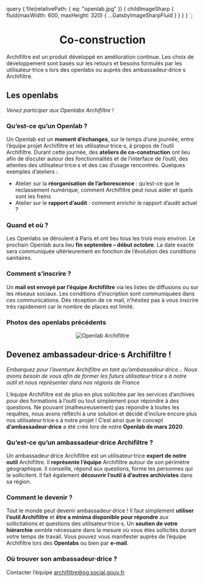 
<SEO title="Co-construction" />

  query {
    file(relativePath: { eq: "openlab.jpg" }) {
      childImageSharp {
        fluid(maxWidth: 600, maxHeight: 320) {
          ...GatsbyImageSharpFluid
        }
      }
    }
  }
`;

<div align="center">
    <h1>Co-construction</h1>
</div>

Archifiltre est un produit développé en amélioration continue. Les choix de développement sont basés
sur les retours et besoins formulés par les utilisateur·trice·s lors des openlabs ou auprès des
ambassadeur·drice·s Archifiltre.

## Les openlabs

_Venez participer aux Openlabs Archifiltre !_

### **Qu’est-ce qu’un Openlab ?**
Un Openlab est un **moment d’échanges**, sur le temps d’une journée, entre l’équipe projet Archifiltre
et les utilisateur·trice·s, à propos de l’outil Archifiltre. Durant cette journée, des **ateliers de co-construction**
ont lieu afin de discuter autour des fonctionnalités et de l’interface de l’outil, des attentes des
utilisateur·trice·s et des cas d’usage rencontrés.
Quelques exemples d’ateliers :
* Atelier sur la **réorganisation de l’arborescence** : qu’est-ce que le reclassement numérique,
comment Archifiltre peut nous aider et quels sont les freins
* Atelier sur le **rapport d’audit** : comment enrichir le rapport d’audit actuel ?

### **Quand et où ?**
Les Openlabs se déroulent à Paris et ont lieu tous les trois mois environ.
Le prochain Openlab aura lieu **fin septembre – début octobre**. La date exacte sera communiquée
ultérieurement en fonction de l’évolution des conditions sanitaires.

### **Comment s’inscrire ?**
Un **mail est envoyé par l’équipe Archifiltre** via les listes de diffusions ou sur les réseaux sociaux. Les
conditions d’inscription sont communiquées dans ces communications.
Dès réception de ce mail, n’hésitez pas à vous inscrire très rapidement car le nombre de places est
limité.

### Photos des openlabs précédents

<div align="center">
    <Img fluid={props.data.file.childImageSharp.fluid} alt="Openlab Archifiltre"/>
</div>

## Devenez ambassadeur·drice·s Archifiltre !

_Embarquez pour l’aventure Archifiltre en tant qu’ambassadeur·drice…_
_Nous avons besoin de vous afin de former les futurs utilisateur·trice·s à notre outil et nous
représenter dans nos régions de France_

L’équipe Archifiltre est de plus en plus sollicitée par les services d’archives pour des
formations à l’outil ou tout simplement pour répondre à des questions. Ne pouvant
(malheureusement) pas répondre à toutes les requêtes, nous avons réfléchi à une solution
et décidé d’inclure encore plus nos utilisateur·trice·s à notre projet ! C’est ainsi que le concept
**d’ambassadeur·drice** a été créé lors de notre **Openlab de mars 2020**.

### **Qu’est-ce qu’un ambassadeur·drice Archifiltre ?**
Un ambassadeur·drice Archifiltre est un utilisateur·trice **expert de notre outil** Archifiltre. Il **représente
l’équipe** Archifiltre autour de son périmètre géographique. Il conseille, répond aux
questions, forme les personnes qui le sollicitent. Il fait également **découvrir l’outil à d’autres
archivistes** dans sa région.

### **Comment le devenir ?**
Tout le monde peut devenir ambassadeur·drice ! Il faut simplement **utiliser l’outil Archifiltre** et
**être a minima disponible pour répondre** aux sollicitations et questions des utilisateur·trice·s. Un
**soutien de votre hiérarchie** semble nécessaire dans la mesure où vous êtes sollicités durant
votre temps de travail.
Vous pouvez vous manifester auprès de l’équipe Archifiltre lors des **Openlabs** ou bien par **e-mail**.

### **Où trouver son ambassadeur·drice ?**
Contacter l’équipe archifiltre@sg.social.gouv.fr